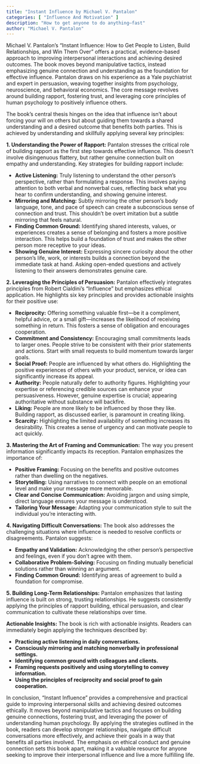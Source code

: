 ```yaml
---
title: "Instant Influence by Michael V. Pantalon"
categories: [ "Influence And Motivation" ]
description: "How to get anyone to do anything—fast"
author: "Michael V. Pantalon"
---
```

Michael V. Pantalon's "Instant Influence: How to Get People to Listen, Build Relationships, and Win Them Over" offers a practical, evidence-based approach to improving interpersonal interactions and achieving desired outcomes.  The book moves beyond manipulative tactics, instead emphasizing genuine connection and understanding as the foundation for effective influence.  Pantalon draws on his experience as a Yale psychiatrist and expert in persuasion, weaving together insights from psychology, neuroscience, and behavioral economics. The core message revolves around building rapport, fostering trust, and leveraging core principles of human psychology to positively influence others.

The book's central thesis hinges on the idea that influence isn't about forcing your will on others but about guiding them towards a shared understanding and a desired outcome that benefits both parties. This is achieved by understanding and skillfully applying several key principles:

**1. Understanding the Power of Rapport:** Pantalon stresses the critical role of building rapport as the first step towards effective influence.  This doesn't involve disingenuous flattery, but rather genuine connection built on empathy and understanding. Key strategies for building rapport include:

* **Active Listening:**  Truly listening to understand the other person's perspective, rather than formulating a response. This involves paying attention to both verbal and nonverbal cues, reflecting back what you hear to confirm understanding, and showing genuine interest.
* **Mirroring and Matching:** Subtly mirroring the other person's body language, tone, and pace of speech can create a subconscious sense of connection and trust.  This shouldn't be overt imitation but a subtle mirroring that feels natural.
* **Finding Common Ground:** Identifying shared interests, values, or experiences creates a sense of belonging and fosters a more positive interaction. This helps build a foundation of trust and makes the other person more receptive to your ideas.
* **Showing Genuine Interest:**  Expressing sincere curiosity about the other person's life, work, or interests builds a connection beyond the immediate task at hand.  Asking open-ended questions and actively listening to their answers demonstrates genuine care.

**2. Leveraging the Principles of Persuasion:** Pantalon effectively integrates principles from Robert Cialdini's "Influence" but emphasizes ethical application.  He highlights six key principles and provides actionable insights for their positive use:

* **Reciprocity:** Offering something valuable first—be it a compliment, helpful advice, or a small gift—increases the likelihood of receiving something in return. This fosters a sense of obligation and encourages cooperation.
* **Commitment and Consistency:**  Encouraging small commitments leads to larger ones.  People strive to be consistent with their prior statements and actions.  Start with small requests to build momentum towards larger goals.
* **Social Proof:**  People are influenced by what others do.  Highlighting the positive experiences of others with your product, service, or idea can significantly increase its appeal.
* **Authority:** People naturally defer to authority figures.  Highlighting your expertise or referencing credible sources can enhance your persuasiveness.  However, genuine expertise is crucial; appearing authoritative without substance will backfire.
* **Liking:**  People are more likely to be influenced by those they like.  Building rapport, as discussed earlier, is paramount in creating liking.
* **Scarcity:**  Highlighting the limited availability of something increases its desirability.  This creates a sense of urgency and can motivate people to act quickly.

**3. Mastering the Art of Framing and Communication:** The way you present information significantly impacts its reception.  Pantalon emphasizes the importance of:

* **Positive Framing:** Focusing on the benefits and positive outcomes rather than dwelling on the negatives.
* **Storytelling:**  Using narratives to connect with people on an emotional level and make your message more memorable.
* **Clear and Concise Communication:**  Avoiding jargon and using simple, direct language ensures your message is understood.
* **Tailoring Your Message:**  Adapting your communication style to suit the individual you're interacting with.


**4. Navigating Difficult Conversations:**  The book also addresses the challenging situations where influence is needed to resolve conflicts or disagreements.  Pantalon suggests:

* **Empathy and Validation:**  Acknowledging the other person's perspective and feelings, even if you don't agree with them.
* **Collaborative Problem-Solving:**  Focusing on finding mutually beneficial solutions rather than winning an argument.
* **Finding Common Ground:**  Identifying areas of agreement to build a foundation for compromise.


**5. Building Long-Term Relationships:**  Pantalon emphasizes that lasting influence is built on strong, trusting relationships.  He suggests consistently applying the principles of rapport building, ethical persuasion, and clear communication to cultivate these relationships over time.


**Actionable Insights:**  The book is rich with actionable insights.  Readers can immediately begin applying the techniques described by:

* **Practicing active listening in daily conversations.**
* **Consciously mirroring and matching nonverbally in professional settings.**
* **Identifying common ground with colleagues and clients.**
* **Framing requests positively and using storytelling to convey information.**
* **Using the principles of reciprocity and social proof to gain cooperation.**


In conclusion, "Instant Influence" provides a comprehensive and practical guide to improving interpersonal skills and achieving desired outcomes ethically.  It moves beyond manipulative tactics and focuses on building genuine connections, fostering trust, and leveraging the power of understanding human psychology. By applying the strategies outlined in the book, readers can develop stronger relationships, navigate difficult conversations more effectively, and achieve their goals in a way that benefits all parties involved.  The emphasis on ethical conduct and genuine connection sets this book apart, making it a valuable resource for anyone seeking to improve their interpersonal influence and live a more fulfilling life.

